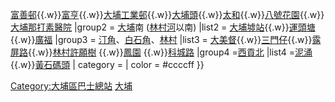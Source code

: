 {{Navbox
|name        = 香港大埔區巴士總站列表
|title       = [[香港]][[大埔區]][[香港巴士總站|巴士總站]]列表
|bodystyle   = background: #f9f9f9;
|liststyle   = text-align: left;%;
|groupstyle  = background: #ececec; text-align: center; width: 15%;;
|belowstyle  = text-align: center;;
|oddstyle    = background: #f9f9f9;
|evenstyle   = background: #f9f9f9;
|state       = collapsed
|group1      = [[大埔 (香港)|大埔]]北 ([[林村河]]以北)
|list1       = [[大埔中心巴士總站|大埔中心]]{{.w}}[[富善邨巴士總站|富善邨]]{{.w}}[[富亨巴士總站|富亨]]{{.w}}[[大埔工業邨巴士總站|大埔工業邨]]{{.w}}[[大埔頭巴士總站|大埔頭]]{{.w}}[[太和巴士總站|太和]]{{.w}}[[八號花園]]{{.w}}[[大埔那打素醫院]]
|group2      = [[大埔 (香港)|大埔]]南 ([[林村河]]以南)
|list2       = [[大埔墟站巴士總站|大埔墟站]]{{.w}}[[運頭塘邨巴士總站|運頭塘]]{{.w}}[[廣福巴士總站|廣福]]
|group3      = [[汀角]]、[[白石角]]、[[林村]]
|list3       = [[大美督公共運輸交匯處|大美督]]{{.w}}[[三門仔巴士總站|三門仔]]{{.w}}[[露屏路公共運輸交匯處|露屏路]]{{.w}}[[林村許願樹]] {{.w}}[[鳳園巴士總站|鳳園]] {{.w}}[[白石角 (科城路) 公共運輸交匯處|科城路]]
|group4       =[[西貢北]]
|list4      =[[泥涌]]{{.w}}[[黃石碼頭巴士總站|黃石碼頭]]
| category = 
| color    = #ccccff
}}<includeonly>[[Category:大埔區巴士總站]]</includeonly>
<noinclude>
[[Category:香港巴士總站模板|大埔]]
</noinclude>